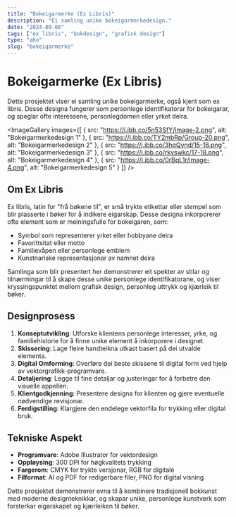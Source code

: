 ```yaml
---
title: "Bokeigarmerke (Ex Libris)"
description: "Ei samling unike bokeigarmerkedesign."
date: "2024-09-08"
tags: ["ex libris", "bokdesign", "grafisk design"]
type: "aho"
slug: "bokeigarmerke"
---
```


# Bokeigarmerke (Ex Libris)

Dette prosjektet viser ei samling unike bokeigarmerke, også kjent som ex libris. Desse designa fungerer som personlege identifikatorar for bokeigarar, og speglar ofte interessene, personlegdomen eller yrket deira.

<ImageGallery
  images={[
    { src: "https://i.ibb.co/5n53SfY/image-2.png", alt: "Bokeigarmerkedesign 1" },
    { src: "https://i.ibb.co/TY2mbRp/Group-20.png", alt: "Bokeigarmerkedesign 2" },
    { src: "https://i.ibb.co/3hqQvnd/15-16.png", alt: "Bokeigarmerkedesign 3" },
    { src: "https://i.ibb.co/rkvswkc/17-18.png", alt: "Bokeigarmerkedesign 4" },
    { src: "https://i.ibb.co/0rBqL1r/image-4.png", alt: "Bokeigarmerkedesign 5" }
  ]}
/>

## Om Ex Libris

Ex libris, latin for "frå bøkene til", er små trykte etikettar eller stempel som blir plasserte i bøker for å indikere eigarskap. Desse designa inkorporerer ofte element som er meiningsfulle for bokeigaren, som:

- Symbol som representerer yrket eller hobbyane deira
- Favorittsitat eller motto
- Familievåpen eller personlege emblem
- Kunstnariske representasjonar av namnet deira

Samlinga som blir presentert her demonstrerer eit spekter av stilar og tilnærmingar til å skape desse unike personlege identifikatorane, og viser kryssingspunktet mellom grafisk design, personleg uttrykk og kjærleik til bøker.

## Designprosess

1. **Konseptutvikling**: Utforske klientens personlege interesser, yrke, og familiehistorie for å finne unike element å inkorporere i designet.
2. **Skissering**: Lage fleire handteikna utkast basert på dei utvalde elementa.
3. **Digital Omforming**: Overføre dei beste skissene til digital form ved hjelp av vektorgrafikk-programvare.
4. **Detaljering**: Legge til fine detaljar og justeringar for å forbetre den visuelle appellen.
5. **Klientgodkjenning**: Presentere designa for klienten og gjere eventuelle nødvendige revisjonar.
6. **Ferdigstilling**: Klargjere den endelege vektorfila for trykking eller digital bruk.

## Tekniske Aspekt

- **Programvare**: Adobe Illustrator for vektordesign
- **Oppløysing**: 300 DPI for høgkvalitets trykking
- **Fargerom**: CMYK for trykte versjonar, RGB for digitale
- **Filformat**: AI og PDF for redigerbare filer, PNG for digital visning

Dette prosjektet demonstrerer evna til å kombinere tradisjonell bokkunst med moderne designteknikkar, og skapar unike, personlege kunstverk som forsterkar eigarskapet og kjærleiken til bøker.


